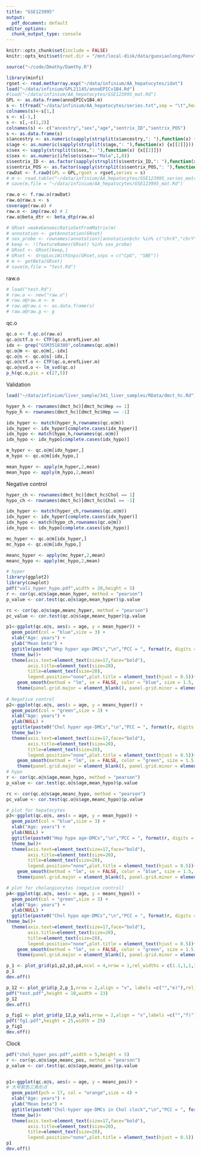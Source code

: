 ```yaml
---
title: "GSE123995"
output:
  pdf_document: default
editor_options: 
  chunk_output_type: console
---
```


```r
knitr::opts_chunk$set(include = FALSE)
knitr::opts_knit$set(root.dir = "/mnt/local-disk/data/guoxiaolong/Renv")
```

```r
source("~/code/Dmathy/Damthy.R")
```

```r
library(minfi)
rgset <- read.metharray.exp("~/data/infinium/AA_hepatocytes/idat")
load("~/data/infinium/GPL21145/annoEPICv1B4.Rd")
#load("~/data/infinium/AA_hepatocytes/GSE123995_mat.Rd")
GPL <- as.data.frame(annoEPICv1B4.m)
s <- t(fread("~/data/infinium/AA_hepatocytes/series.txt",sep = "\t",header = T))
colnames(s)<-s[1,]
s <- s[-1,]
s <- s[,-c(1,2)]
colnames(s) <- c("ancestry","sex","age","sentrix_ID","sentrix_POS")
s <- as.data.frame(s)
s$ancestry <- as.numeric(sapply(strsplit(s$ancestry,": "),function(x) {x[[2]]}))
s$age <- as.numeric(sapply(strsplit(s$age,": "),function(x) {x[[2]]}))
s$sex <- sapply(strsplit(s$sex,": "),function(x) {x[[2]]})
s$sex <- as.numeric(ifelse(s$sex=="Male",1,0))
s$sentrix_ID <- as.factor(sapply(strsplit(s$sentrix_ID,": "),function(x) {x[[2]]}))
s$sentrix_POS <- as.factor(sapply(strsplit(s$sentrix_POS,": "),function(x) {x[[2]]}))
rawDat <- f.rawD(GPL = GPL,rgset = rgset,series = s)
# m <- read.table("~/data/infinium/AA_hepatocytes/GSE123995_series_matrix.txt",comment.char = "!",sep = "\t",header = T)
# save(m,file = "~/data/infinium/AA_hepatocytes/GSE123995_mat.Rd")
```

```r
raw.o <- f.raw.o(rawDat)
raw.o@raw.s <- s
coverage(raw.o) # 
raw.o <- imp(raw.o) # 1
raw.o@beta_dtr <- beta_dtp(raw.o)

```

```r
# GRset =makeGenomicRatioSetFromMatrix(m)
# annotation <- getAnnotation(GRset)
# sex_probe <- rownames(annotation)[annotation$chr %in% c("chrX","chrY")]
# keep <- !(featureNames(GRset) %in% sex_probe)
# GRset <- GRset[keep,]
# GRset <- dropLociWithSnps(GRset,snps = c("CpG", "SBE"))
# m <- getBeta(GRset)
# save(m,file = "test.Rd")
```

raw.o

```r
# load("test.Rd")
# raw.o <- new("raw.o")
# raw.o@raw.m <- m
# raw.o@raw.s <- as.data.frame(s)
# raw.o@raw.g <- g

```

qc.o

```r
qc.o <- f.qc.o(raw.o)
qc.o@ctf.o <- CTF(qc.o,mrefLiver.m)
idx <- grep("GSM3518380",colnames(qc.o@m))
qc.o@m <- qc.o@m[,-idx]
qc.o@s <- qc.o@s[-idx,]
qc.o@ctf.o <- CTF(qc.o,mrefLiver.m)
qc.o@svd.o <- lm_svd(qc.o)
p_h(qc.o,pic = c(27,5))
```

Validation

```r
load("~/data/infinium/liver_sample/341_liver_samples/RData/dmct_hc.Rd")

hyper_h <- rownames(dmct_hc)[dmct_hc$Hep == 1]
hypo_h <- rownames(dmct_hc)[dmct_hc$Hep == -1]

idx_hyper <- match(hyper_h,rownames(qc.o@m))
idx_hyper <- idx_hyper[complete.cases(idx_hyper)]
idx_hypo <- match(hypo_h,rownames(qc.o@m))
idx_hypo <- idx_hypo[complete.cases(idx_hypo)]

m_hyper <- qc.o@m[idx_hyper,]
m_hypo <- qc.o@m[idx_hypo,]

mean_hyper <- apply(m_hyper,2,mean)
mean_hypo <- apply(m_hypo,2,mean)
```

Negative control

```r
hyper_ch <- rownames(dmct_hc)[dmct_hc$Chol == 1]
hypo_ch <- rownames(dmct_hc)[dmct_hc$Chol == -1]

idx_hyper <- match(hyper_ch,rownames(qc.o@m))
idx_hyper <- idx_hyper[complete.cases(idx_hyper)]
idx_hypo <- match(hypo_ch,rownames(qc.o@m))
idx_hypo <- idx_hypo[complete.cases(idx_hypo)]

mc_hyper <- qc.o@m[idx_hyper,]
mc_hypo <- qc.o@m[idx_hypo,]

meanc_hyper <- apply(mc_hyper,2,mean)
meanc_hypo <- apply(mc_hypo,2,mean)
```

```r
# hyper
library(ggplot2)
library(cowplot)
pdf("vali_hyper_hypo.pdf",width = 20,height = 5)
r <- cor(qc.o@s$age,mean_hyper, method = "pearson")
p_value <- cor.test(qc.o@s$age,mean_hyper)$p.value

rc <- cor(qc.o@s$age,meanc_hyper, method = "pearson")
pc_value <- cor.test(qc.o@s$age,meanc_hyper)$p.value

p1<-ggplot(qc.o@s, aes(x = age, y = mean_hyper)) +
  geom_point(col = "blue",size = 3) +
  xlab("Age: years") + 
  ylab("Mean beta") + 
  ggtitle(paste0("Hep hyper age-DMCs","\n","PCC = ", format(r, digits = 2), " p = ", format(p_value, digits = 1))) +
  theme_bw()+
  theme(axis.text=element_text(size=17,face="bold"),
        axis.title=element_text(size=20),
        title=element_text(size=20),
        legend.position="none",plot.title = element_text(hjust = 0.5))+
    geom_smooth(method = "lm", se = FALSE, color = "blue", size = 1.5, linetype = "dashed")+
    theme(panel.grid.major = element_blank(), panel.grid.minor = element_blank())
  
# Negative control
p2<-ggplot(qc.o@s, aes(x = age, y = meanc_hyper)) +
  geom_point(col = "green",size = 3) +
  xlab("Age: years") +
  ylab(NULL) +
  ggtitle(paste0("Chol hyper age-DMCs","\n","PCC = ", format(r, digits = 2), " p = ", format(p_value, digits = 1))) +
  theme_bw()+
  theme(axis.text=element_text(size=17,face="bold"),
        axis.title=element_text(size=20),
        title=element_text(size=20),
        legend.position="none",plot.title = element_text(hjust = 0.5))+
    geom_smooth(method = "lm", se = FALSE, color = "green", size = 1.5, linetype = "dashed")+
    theme(panel.grid.major = element_blank(), panel.grid.minor = element_blank())
# hypo
r <- cor(qc.o@s$age,mean_hypo, method = "pearson")
p_value <- cor.test(qc.o@s$age,mean_hypo)$p.value

rc <- cor(qc.o@s$age,meanc_hypo, method = "pearson")
pc_value <- cor.test(qc.o@s$age,meanc_hypo)$p.value

# plot for hepatocytes
p3<-ggplot(qc.o@s, aes(x = age, y = mean_hypo)) +
  geom_point(col = "blue",size = 3) +
  xlab("Age: years") +
  ylab(NULL) +
  ggtitle(paste0("Hep hypo age-DMCs","\n","PCC = ", format(r, digits = 2), " p = ", format(p_value, digits = 1))) +
  theme_bw()+
  theme(axis.text=element_text(size=17,face="bold"),
        axis.title=element_text(size=20),
        title=element_text(size=20),
        legend.position="none",plot.title = element_text(hjust = 0.5))+
    geom_smooth(method = "lm", se = FALSE, color = "blue", size = 1.5, linetype = "dashed")+
    theme(panel.grid.major = element_blank(), panel.grid.minor = element_blank())

# plot for cholangiocytes (negative control)
p4<-ggplot(qc.o@s, aes(x = age, y = meanc_hypo)) +
  geom_point(col = "green",size = 3) +
  xlab("Age: years") +
  ylab(NULL) +
  ggtitle(paste0("Chol hypo age-DMCs","\n","PCC = ", format(r, digits = 2), " p = ", format(p_value, digits = 1))) +
theme_bw()+
  theme(axis.text=element_text(size=17,face="bold"),
        axis.title=element_text(size=20),
        title=element_text(size=20),
        legend.position="none",plot.title = element_text(hjust = 0.5))+
    geom_smooth(method = "lm", se = FALSE, color = "green", size = 1.5, linetype = "dashed")+
    theme(panel.grid.major = element_blank(), panel.grid.minor = element_blank())

p_1 <- plot_grid(p1,p2,p3,p4,ncol = 4,nrow = 1,rel_widths = c(1.1,1,1,1),align = "h")
p_1
dev.off()
```

```r
p_12 <- plot_grid(p_2,p_1,nrow = 2,align = "v", labels =c("","e)"),rel_widths = c(1.3,1),label_size = 12)
pdf("test.pdf",height = 10,width = 23)
p_12
dev.off()
```

```r
p_fig1 <- plot_grid(p_12,p_vali,nrow = 2,align = "v",labels =c("","f)"),label_size = 12)
pdf("fg1.pdf",height = 25,width = 25)
p_fig1
dev.off()
```

Clock

```r
pdf("chol_hyper_pos.pdf",width = 5,height = 5)
r <- cor(qc.o@s$age,meanc_pos, method = "pearson")
p_value <- cor.test(qc.o@s$age,meanc_pos)$p.value


p1<-ggplot(qc.o@s, aes(x = age, y = meanc_pos)) +
# 大号紫色三角形点
  geom_point(pch = 17, col = "orange",size = 4) +
  xlab("Age: years") + 
  ylab("Mean beta") + 
  ggtitle(paste0("Chol-hyper age-DMCs in Chol clock","\n","PCC = ", format(r, digits = 2), " p = ", format(p_value, digits = 1))) +
  theme_bw()+
  theme(axis.text=element_text(size=17,face="bold"),
        axis.title=element_text(size=20),
        title=element_text(size=20),
        legend.position="none",plot.title = element_text(hjust = 0.5))
p1
dev.off()
```
